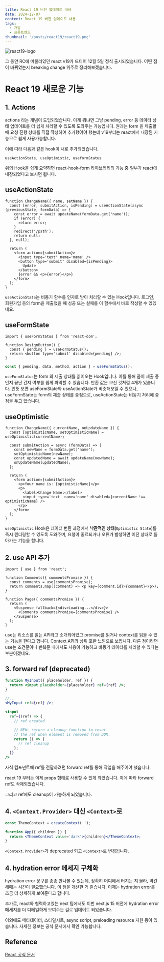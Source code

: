 ```yaml
---
title: React 19 버전 업데이트 내용
date: 2024-12-07
content: React 19 버전 업데이트 내용
tags:
  - 개발
  - 프론트엔드
thumbnail: '/posts/react19/react19.png'
---
```


![react19-logo](/posts/react19/react19.png)

그 동안 RC에 머물러있던 react v19가 드디어 12월 5일 정식 출시되었습니다.
어떤 점이 바뀌었는지 breaking change 위주로 정리해보겠습니다.

# React 19 새로운 기능

## 1. Actions

actions 라는 개념이 도입되었습니다. 이게 뭐냐면 그냥 pending, error 등 데이터 상태 업데이트를 더 쉽게 처리할 수 있도록 도와주는 기능입니다. 원래는 form 을 제출할 때 요청 진행 상태를 직접 작성하여 추가했어야 했는데 v19부터는 react에서 내장된 기능으로 쉽게 사용가능합니다.

이에 따라 다음과 같은 hook이 새로 추가되었습니다.

`useActionState, useOptimistic, useformStatus`

위의 Hook을 쉽게 요약하면 react-hook-form 라이브러리의 기능 중 일부가 react에 내장되었다고 보시면 됩니다.

## useActionState

```jsx:useActionState showLineNumbers {3-5,13,15} /useActionState/
function ChangeName({ name, setName }) {
  const [error, submitAction, isPending] = useActionState(async (previousState, formData) => {
    const error = await updateName(formData.get('name'));
    if (error) {
      return error;
    }
    redirect('/path');
    return null;
  }, null);

  return (
    <form action={submitAction}>
      <input type='text' name='name' />
      <button type='submit' disabled={isPending}>
        Update
      </button>
      {error && <p>{error}</p>}
    </form>
  );
}
```

`useActionState`는 비동기 함수를 인자로 받아 처리할 수 있는 Hook입니다. 로그인, 회원가입 등의 form을 제출했을 때 성공 또는 실패를 이 함수에서 바로 작성할 수 있겠네요.

## useFormState

```jsx:useFormState showLineNumbers {4}
import { useFormStatus } from 'react-dom';

function DesignButton() {
  const { pending } = useFormStatus();
  return <button type='submit' disabled={pending} />;
}
```

```jsx
const { pending, data, method, action } = useFormStatus();
```

`useFormStatus`는 form 의 제출 상태를 읽어오는 Hook입니다. 이를 통해 폼이 제출 중인지 끝난 건지 여부를 쉽게 파악할 수 있습니다. 반환 값은 보신 것처럼 4개가 있습니다. 언뜻 보면 useFormState와 useActionState가 비슷해보일 수 있으나, useFormState는 form의 제출 상태를 중점으로, useActionState는 비동기 처리에 중점을 두고 있습니다.

## useOptimistic

```jsx:useOptimistic showLineNumbers {2, 6}
function ChangeName({ currentName, onUpdateName }) {
  const [optimisticName, setOptimisticName] = useOptimistic(currentName);

  const submitAction = async (formData) => {
    const newName = formData.get('name');
    setOptimisticName(newName);
    const updatedName = await updateName(newName);
    onUpdateName(updatedName);
  };

  return (
    <form action={submitAction}>
      <p>Your name is: {optimisticName}</p>
      <p>
        <label>Change Name:</label>
        <input type='text' name='name' disabled={currentName !== optimisticName} />
      </p>
    </form>
  );
}
```

`useOptimistic` Hook은 데이터 변환 과정에서 **낙관적인 상태(**`Optimistic State`)를 즉시 렌더링할 수 있도록 도와주며, 요청이 종료되거나 오류가 발생하면 이전 상태로 돌아가는 기능을 합니다.

## 2. use API 추가

```jsx:use showLineNumbers {4}
import { use } from 'react';

function Comments({ commentsPromise }) {
  const comments = use(commentsPromise);
  return comments.map((comment) => <p key={comment.id}>{comment}</p>);
}

function Page({ commentsPromise }) {
  return (
    <Suspense fallback={<div>Loading...</div>}>
      <Comments commentsPromise={commentsPromise} />
    </Suspense>
  );
}
```

use는 리소스를 읽는 API라고 소개되어있고 promise를 읽거나 context를 읽을 수 있는 기능을 한다고 합니다. Context API의 상위 호환 느낌으로 보입니다. 다른 점이라면 use는 조건문이나 반복문 내에서도 사용이 가능하고 비동기 데이터를 처리할 수 있다는 부분이겠네요.

## 3. forward ref (deprecated)

```jsx showLineNumbers
function MyInput({ placeholder, ref }) {
  return <input placeholder={placeholder} ref={ref} />;
}

//...
<MyInput ref={ref} />;
```

```jsx showLineNumbers {7-9}
<input
  ref={(ref) => {
    // ref created

    // NEW: return a cleanup function to reset
    // the ref when element is removed from DOM.
    return () => {
      // ref cleanup
    };
  }}
/>
```

자식 컴포넌트에 ref를 전달하려면 forward ref를 통해 작업을 해주어야 했습니다.

react 19 부터는 이제 props 형태로 사용할 수 있게 되었습니다. 이에 따라 forward ref도 삭제되었습니다.

그리고 ref에도 cleanup이 가능하게 되었습니다.

## 4. `<Context.Provider>` 대신 `<Context>`로

```jsx showLineNumbers
const ThemeContext = createContext('');

function App({ children }) {
  return <ThemeContext value='dark'>{children}</ThemeContext>;
}
```

`<Context.Provider>`가 deprecated 되고 `<Context>`로 변경됩니다.

## 4. hydration error 메세지 구체화

hydration error 문구를 종종 만나볼 수 있는데, 정확히 어디에서 터지는 지 몰라, 약간 헤매는 시간이 필요했습니다. 이 점을 개선한 거 같습니다. 이제는 hydration error를 조금 더 상세하게 보여준다고 합니다.

추가로, react와 협력하고있는 next 팀에서도 이번 next.js 15 버전에 hydration error 메세지를 더 디테일하게 보여주는 걸로 업데이트 되었습니다.

이외에도 메타데이터, 스타일시트, async script, preloading resource 지원 등이 있습니다. 자세한 정보는 공식 문서에서 확인 가능합니다.

## Reference

<a href='https://react.dev/blog/2024/12/05/react-19' target='_blank'>
  React 공식 문서
</a>
